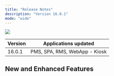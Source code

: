 ---
title: "Release Notes"
description: "Version 16.0.1"
mode: "wide"
---

![](/release_notes.png)

| Version | Applications updated          |
| ------- | ----------------------------- |
| 16.0.1  | PMS, SPA, RMS, WebApp - Kiosk |

## New and Enhanced Features